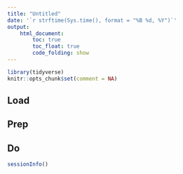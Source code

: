 ```yaml
---
title: "Untitled"
date: '`r strftime(Sys.time(), format = "%B %d, %Y")`'
output: 
    html_document:
        toc: true
        toc_float: true
        code_folding: show
---
```


```r
library(tidyverse)
knitr::opts_chunk$set(comment = NA)
```

## Load

## Prep

## Do

```r
sessionInfo()
```

